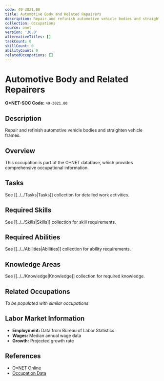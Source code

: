 ```yaml
---
code: 49-3021.00
title: Automotive Body and Related Repairers
description: Repair and refinish automotive vehicle bodies and straighten vehicle frames.
collection: Occupations
source: onet
version: '30.0'
alternativeTitles: []
taskCount: 0
skillCount: 0
abilityCount: 0
relatedOccupations: []
---
```

# Automotive Body and Related Repairers

**O*NET-SOC Code:** `49-3021.00`

## Description

Repair and refinish automotive vehicle bodies and straighten vehicle frames.

## Overview

This occupation is part of the O*NET database, which provides comprehensive occupational information.

## Tasks

See [[../../Tasks|Tasks]] collection for detailed work activities.

## Required Skills

See [[../../Skills|Skills]] collection for skill requirements.

## Required Abilities

See [[../../Abilities|Abilities]] collection for ability requirements.

## Knowledge Areas

See [[../../Knowledge|Knowledge]] collection for required knowledge.

## Related Occupations

*To be populated with similar occupations*

## Labor Market Information

- **Employment:** Data from Bureau of Labor Statistics
- **Wages:** Median annual wage data
- **Growth:** Projected growth rate

## References

- [O*NET Online](https://www.onetonline.org/link/summary/49-3021.00)
- [Occupation Data](https://www.onetcenter.org/)
